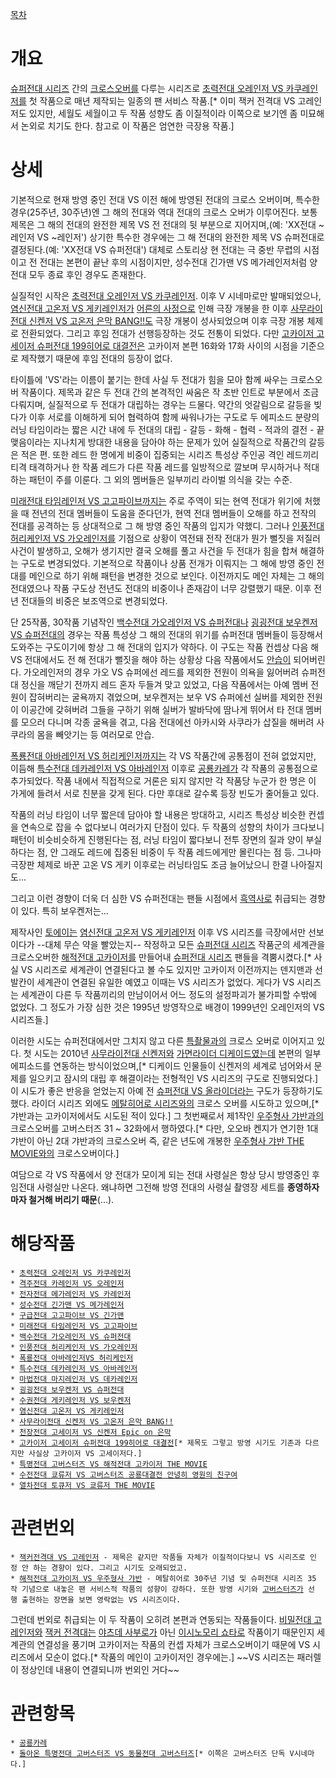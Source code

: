 [[목차]]
= 개요 =
[[슈퍼전대 시리즈]] 간의 [[크로스오버]]를 다루는 시리즈로 [[초력전대 오레인저 VS 카쿠레인저]]를 첫 작품으로 매년 제작되는 일종의 팬 서비스 작품.[* 이미 잭커 전격대 VS 고레인저도 있지만, 세월도 세월이고 두 작품 성향도 좀 이질적이라 이쪽으로 보기엔 좀 미묘해서 논외로 치기도 한다. 참고로 이 작품은 엄연한 극장용 작품.]

= 상세 =
기본적으로 현재 방영 중인 전대 VS 이전 해에 방영된 전대의 크로스 오버이며, 특수한 경우(25주년, 30주년)엔 그 해의 전대와 역대 전대의 크로스 오버가 이루어진다. 보통 제목은 그 해의 전대의 완전한 제목 VS 전 전대의 뒷 부분으로 지어지며,(예: 'XX전대 ~레인저 VS ~레인저') 상기한 특수한 경우에는 그 해 전대의 완전한 제목 VS 슈퍼전대로 결정된다.(예: 'XX전대 VS 슈퍼전대') 대체로 스토리상 현 전대는 극 중반 무렵의 시점이고 전 전대는 본편이 끝난 후의 시점이지만, 성수전대 긴가맨 VS 메가레인저처럼 양 전대 모두 종료 후인 경우도 존재한다.

실질적인 시작은 [[초력전대 오레인저 VS 카쿠레인저]]. 이후 V 시네마로만 발매되었으나, [[염신전대 고온저 VS 게키레인저]]가 [[어른의 사정]]으로 인해 극장 개봉을 한 이후 [[사무라이전대 신켄저 VS 고온저 은막 BANG!!]]도 극장 개봉이 성사되었으며 이후 극장 개봉 체제로 전환되었다. 그리고 후임 전대가 선행등장하는 것도 전통이 되었다. 다만 [[고카이저 고세이저 슈퍼전대 199히어로 대결전]]은 고카이저 본편 16화와 17화 사이의 시점을 기준으로 제작했기 때문에 후임 전대의 등장이 없다.

타이틀에 'VS'라는 이름이 붙기는 한데 사실 두 전대가 힘을 모아 함께 싸우는 크로스오버 작품이다. 제목과 같은 두 전대 간의 본격적인 싸움은 작 초반 인트로 부분에서 조금 다뤄지며, 실질적으로 두 전대가 대립하는 경우는 드물다. 약간의 엇갈림으로 갈등을 빚다가 이후 서로를 이해하게 되어 협력하여 함께 싸워나가는 구도로 두 에피소드 분량의 러닝 타임이라는 짧은 시간 내에 두 전대의 대립 - 갈등 - 화해 - 협력 - 적과의 결전 - 끝맺음이라는 지나치게 방대한 내용을 담아야 하는 문제가 있어 실질적으로 작품간의 갈등은 적은 편. 또한 레드 한 명에게 비중이 집중되는 시리즈 특성상 주인공 격인 레드끼리 티격 태격하거나 한 작품 레드가 다른 작품 레드를 일방적으로 깔보며 무시하거나 적대하는 패턴이 주를 이룬다. 그 외의 멤버들은 일부끼리 라이벌 의식을 갖는 수준.

[[미래전대 타임레인저 VS 고고파이브]]까지는 주로 주역이 되는 현역 전대가 위기에 처했을 때 전년의 전대 멤버들이 도움을 준다던가, 현역 전대 멤버들이 오해를 하고 전작의 전대를 공격하는 등 상대적으로 그 해 방영 중인 작품의 입지가 약했디. 그러나 [[인풍전대 허리케인저 VS 가오레인저]]를 기점으로 상황이 역전돼 전작 전대가 뭔가 뻘짓을 저질러 사건이 발생하고, 오해가 생기지만 결국 오해를 풀고 사건을 두 전대가 힘을 합쳐 해결하는 구도로 변경되었다. 기본적으로 작품이나 상품 전개가 이뤄지는 그 해에 방영 중인 전대를 메인으로 하기 위해 패턴을 변경한 것으로 보인다. 이전까지도 메인 자체는 그 해의 전대였으나 작품 구도상 전년도 전대의 비중이나 존재감이 너무 강렬했기 때문. 이후 전년 전대들의 비중은 보조역으로 변경되었다.

단 25작품, 30작품 기념작인 [[백수전대 가오레인저 VS 슈퍼전대]]나 [[굉굉전대 보우켄저 VS 슈퍼전대]]의 경우는 작품 특성상 그 해의 전대의 위기를 슈퍼전대 멤버들이 등장해서 도와주는 구도이기에 항상 그 해 전대의 입지가 약하다. 이 구도는 작품 컨셉상 다음 해 VS 전대에서도 전 해 전대가 뻘짓을 해야 하는 상황상 다음 작품에서도 [[안습]]이 되어버린다. 가오레인저의 경우 가오 VS 슈퍼에선 레드를 제외한 전원이 의욕을 잃어버려 슈퍼전대 정신을 깨닫기 전까지 레드 혼자 두들겨 맞고 있었고, 다음 작품에서는 아예 멤버 전원이 잡혀버리는 굴욕까지 겪었으며, 보우켄저는 보우 VS 슈퍼에선 실버를 제외한 전원이 이공간에 갖혀버려 그들을 구하기 위해 실버가 발바닥에 땀나게 뛰어서 타 전대 멤버를 모으러 다니며 각종 굴욕을 겪고, 다음 전대에선 아카시와 사쿠라가 삽질을 해버려 사쿠라의 몸을 빼앗기는 등 여러모로 안습. 

[[폭룡전대 아바레인저 VS 허리케인저]]까지는 각 VS 작품간에 공통점이 전혀 없었지만, 이듬해 [[특수전대 데카레인저 VS 아바레인저]] 이후로 [[공룡카레]]가 각 작품의 공통점으로 추가되었다. 작품 내에서 직접적으로 거론은 되지 않지만 각 작품당 누군가 한 명은 이 가게에 들려서 서로 친분을 갖게 된다. 다만 후대로 갈수록 등장 빈도가 줄어들고 있다.

작품의 러닝 타임이 너무 짧은데 담아야 할 내용은 방대하고, 시리즈 특성상 비슷한 컨셉을 연속으로 잡을 수 없다보니 여러가지 단점이 있다. 두 작품의 성향의 차이가 크다보니 패턴이 비슷비슷하게 진행된다는 점, 러닝 타임이 짧다보니 전투 장면의 질과 양이 부실하다는 점, 안 그래도 레드에 집중된 비중이 두 작품 레드에게만 몰린다는 점 등. 그나마 극장판 체제로 바꾼 고온 VS 게키 이후로는 러닝타임도 조금 늘어났으니 한결 나아질지도...

그리고 이런 경향이 더욱 더 심한 VS 슈퍼전대는 팬들 시점에서 [[흑역사]]로 취급되는 경향이 있다. 특히 보우켄저는...

제작사인 [[토에이]]는 [[염신전대 고온저 VS 게키레인저]] 이후 VS 시리즈를 극장에서만 선보이다가 --대체 무슨 약을 빨았는지-- 작정하고 모든 [[슈퍼전대 시리즈]] 작품군의 세계관을 크로스오버한 [[해적전대 고카이저]]를 만들어내 [[슈퍼전대 시리즈]] 팬들을 격뿜시켰다.[* 사실 VS 시리즈로 세계관이 연결된다고 볼 수도 있지만 고카이저 이전까지는 덴지맨과 선발칸이 세계관이 연결된 유일한 예였고 이때는 VS 시리즈가 없었다. 게다가 VS 시리즈는 세계관이 다른 두 작품끼리의 만남이어서 어느 정도의 설정파괴가 불가피할 수밖에 없었다. 그 정도가 가장 심한 것은 1995년 방영작으로 배경이 1999년인 오레인저의 VS 시리즈들.] 

이러한 시도는 슈퍼전대에서만 그치지 않고 다른 [[특촬물]]과의 크로스 오버로 이어지고 있다. 첫 시도는 2010년 [[사무라이전대 신켄저]]와 [[가면라이더 디케이드]]였는데 본편의 일부 에피소드를 연동하는 방식이었으며,[* 디케이드 인물들이 신켄저의 세계로 넘어와서 문제를 일으키고 잠시의 대립 후 해결이라는 전형적인 VS 시리즈의 구도로 진행되었다.] 이 시도가 좋은 반응을 얻었는지 아예 전 [[가면라이더X슈퍼전대 슈퍼 히어로 대전|슈퍼전대 VS 올라이더]]라는 구도가 등장하기도 했다. 라이더 시리즈 외에도 [[메탈히어로 시리즈]]와의 크로스 오버를 시도하고 있으며,[* 갸반과는 고카이저에서도 시도된 적이 있다.] 그 첫번째로서 제1작인 [[우주형사 갸반]]과의 크로스오버를 고버스터즈 31 ~ 32화에서 행하였다.[* 다만, 오오바 켄지가 연기한 1대 갸반이 아닌 2대 갸반과의 크로스오버 즉, 같은 년도에 개봉한 [[우주형사 갸반 THE MOVIE]]와의 크로스오버이다.]

여담으로 각 VS 작품에서 양 전대가 모이게 되는 전대 사령실은 항상 당시 방영중인 후임전대 사령실만 나온다. 왜냐하면 그전해 방영 전대의 사령실 촬영장 세트를 '''종영하자마자 철거해 버리기 때문'''(...).

= 해당작품 =
 * [[초력전대 오레인저 VS 카쿠레인저]]
 * [[격주전대 카레인저 VS 오레인저]]
 * [[전자전대 메가레인저 VS 카레인저]]
 * [[성수전대 긴가맨 VS 메가레인저]]
 * [[구급전대 고고파이브 VS 긴가맨]]
 * [[미래전대 타임레인저 VS 고고파이브]]
 * [[백수전대 가오레인저 VS 슈퍼전대]]
 * [[인풍전대 허리케인저 VS 가오레인저]]
 * [[폭룡전대 아바레인저VS 허리케인저]]
 * [[특수전대 데카레인저 VS 아바레인저]]
 * [[마법전대 마지레인저 VS 데카레인저]]
 * [[굉굉전대 보우켄저 VS 슈퍼전대]]
 * [[수권전대 게키레인저 VS 보우켄저]]
 * [[염신전대 고온저 VS 게키레인저]]
 * [[사무라이전대 신켄저 VS 고온저 은막 BANG!!]]
 * [[천장전대 고세이저 VS 신켄저 Epic on 은막]]
 * [[고카이저 고세이저 슈퍼전대 199히어로 대결전]][* 제목도 그렇고 방영 시기도 기존과 다르지만 사실상 고카이저 VS 고세이저다.]
 * [[특명전대 고버스터즈 VS 해적전대 고카이저 THE MOVIE]]
 * [[수전전대 쿄류저 VS 고버스터즈|수전전대 쿄류저 VS 고버스터즈 공룡대결전 안녕히 영원의 친구여]]
 * [[열차전대 토큐저 VS 쿄류저 THE MOVIE]]

= 관련번외 =
 * [[잭커전격대 VS 고레인저]] - 제목은 같지만 작품들 자체가 이질적이다보니 VS 시리즈로 인정 안 하는 경향이 있다. 그리고 시기도 오래되었고.
 * [[해적전대 고카이저 VS 우주형사 갸반]] - 메탈히어로 30주년 기념 및 슈퍼전대 시리즈 35작 기념으로 내놓은 팬 서비스적 작품의 성향이 강하다. 또한 방영 시기와 [[고버스터즈]]가 선행 출현하는 장면을 보면 영락없는 VS 시리즈이다.

그런데 번외로 취급되는 이 두 작품이 오히려 본편과 연동되는 작품들이다. [[비밀전대 고레인저]]와 [[잭커 전격대]]는 [[야츠데 사부로]]가 아닌 [[이시노모리 쇼타로]] 작품이기 때문인지 세계관의 연결성을 풍기며 고카이저는 작품의 컨셉 자체가 크로스오버이기 때문에 VS 시리즈에서 모순이 없다.[* 작품의 메인이 고카이저인 경우에는.] ~~VS 시리즈는 패러렐이 정상인데 내용이 연결되니까 번외인 거다~~ 

= 관련항목 =
 * [[공룡카레]]
 * [[돌아온 특명전대 고버스터즈 VS 동물전대 고버스터즈]][* 이쪽은 고버스터즈 단독 V시네마다.]

